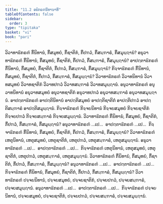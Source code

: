 ```yaml
---
title: "11.2 ອຘິກຣຓນິທານາທິ"
tableOfContents: false
sidebar:
  order: 3
type: "tipitaka"
basket: "vi"
book: "pari"
---
```



<DynamicBreadcrumb />

<Division number="342" book="pari">

<Paragraph number="1709" book="pari">
ວິວາທາຘິກຣຓໍ ກິໍນິທານໍ, ກິໍສມຸທຍໍ, ກິໍຊາຕິກໍ, ກິໍປຠວໍ, ກິໍສມ຺ຠາຣໍ, ກິໍສມຸຏ຺ຐານໍ? ອນຸວາທາຘິກຣຓໍ ກິໍນິທານໍ, ກິໍສມຸທຍໍ, ກິໍຊາຕິກໍ, ກິໍປຠວໍ, ກິໍສມ຺ຠາຣໍ, ກິໍສມຸຏ຺ຐານໍ? ອາປຕ຺ຕາຘິກຣຓໍ ກິໍນິທານໍ, ກິໍສມຸທຍໍ, ກິໍຊາຕິກໍ, ກິໍປຠວໍ, ກິໍສມ຺ຠາຣໍ, ກິໍສມຸຏ຺ຐານໍ? ກິຈ຺ຈາຘິກຣຓໍ ກິໍນິທານໍ, ກິໍສມຸທຍໍ, ກິໍຊາຕິກໍ, ກິໍປຠວໍ, ກິໍສມ຺ຠາຣໍ, ກິໍສມຸຏ຺ຐານໍ?
</Paragraph>

<Paragraph number="1710" book="pari">
ວິວາທາຘິກຣຓໍ ວິວາທນິທານໍ ວິວາທສມຸທຍໍ ວິວາທຊາຕິກໍ ວິວາທປຠວໍ ວິວາທສມ຺ຠາຣໍ ວິວາທສມຸຏ຺ຐານໍ. ອນຸວາທາຘິກຣຓໍ ອນຸວາທນິທານໍ ອນຸວາທສມຸທຍໍ ອນຸວາທຊາຕິກໍ ອນຸວາທປຠວໍ ອນຸວາທສມ຺ຠາຣໍ ອນຸວາທສມຸຏ຺ຐານໍ. ອາປຕ຺ຕາຘິກຣຓໍ ອາປຕ຺ຕິນິທານໍ ອາປຕ຺ຕິສມຸທຍໍ ອາປຕ຺ຕິຊາຕິກໍ ອາປຕ຺ຕິປຠວໍ ອາປຕ຺ຕິສມ຺ຠາຣໍ ອາປຕ຺ຕິສມຸຏ຺ຐານໍ. ກິຈ຺ຈາຘິກຣຓໍ ກິຈ຺ຈຍນິທານໍ ກິຈ຺ຈຍສມຸທຍໍ ກິຈ຺ຈຍຊາຕິກໍ ກິຈ຺ຈຍປຠວໍ ກິຈ຺ຈຍສມ຺ຠາຣໍ ກິຈ຺ຈຍສມຸຏ຺ຐານໍ.
</Paragraph>

<Paragraph number="1711" book="pari">
ວິວາທາຘິກຣຓໍ ກິໍນິທານໍ, ກິໍສມຸທຍໍ, ກິໍຊາຕິກໍ, ກິໍປຠວໍ, ກິໍສມ຺ຠາຣໍ, ກິໍສມຸຏ຺ຐານໍ? ອນຸວາທາຘິກຣຓໍ …ເປ…  ອາປຕ຺ຕາຘິກຣຓໍ …ເປ…  ກິຈ຺ຈາຘິກຣຓໍ ກິໍນິທານໍ, ກິໍສມຸທຍໍ, ກິໍຊາຕິກໍ, ກິໍປຠວໍ, ກິໍສມ຺ຠາຣໍ, ກິໍສມຸຏ຺ຐານໍ?
</Paragraph>

<Paragraph number="1712" book="pari">
ວິວາທາຘິກຣຓໍ ເຫຕຸນິທານໍ, ເຫຕຸສມຸທຍໍ, ເຫຕຸຊາຕິກໍ, ເຫຕຸປຠວໍ, ເຫຕຸສມ຺ຠາຣໍ, ເຫຕຸສມຸຏ຺ຐານໍ. ອນຸວາທາຘິກຣຓໍ …ເປ…  ອາປຕ຺ຕາຘິກຣຓໍ …ເປ…  ກິຈ຺ຈາຘິກຣຓໍ ເຫຕຸນິທານໍ, ເຫຕຸສມຸທຍໍ, ເຫຕຸຊາຕິກໍ, ເຫຕຸປຠວໍ, ເຫຕຸສມ຺ຠາຣໍ, ເຫຕຸສມຸຏ຺ຐານໍ.
</Paragraph>

<Paragraph number="1713" book="pari">
ວິວາທາຘິກຣຓໍ ກິໍນິທານໍ, ກິໍສມຸທຍໍ, ກິໍຊາຕິກໍ, ກິໍປຠວໍ, ກິໍສມ຺ຠາຣໍ, ກິໍສມຸຏ຺ຐານໍ? ອນຸວາທາຘິກຣຓໍ …ເປ…  ອາປຕ຺ຕາຘິກຣຓໍ …ເປ…  ກິຈ຺ຈາຘິກຣຓໍ ກິໍນິທານໍ, ກິໍສມຸທຍໍ, ກິໍຊາຕິກໍ, ກິໍປຠວໍ, ກິໍສມ຺ຠາຣໍ, ກິໍສມຸຏ຺ຐານໍ?
</Paragraph>

<Paragraph number="1714" book="pari">
ວິວາທາຘິກຣຓໍ ປຈ຺ຈຍນິທານໍ, ປຈ຺ຈຍສມຸທຍໍ, ປຈ຺ຈຍຊາຕິກໍ, ປຈ຺ຈຍປຠວໍ, ປຈ຺ຈຍສມ຺ຠາຣໍ, ປຈ຺ຈຍສມຸຏ຺ຐານໍ. ອນຸວາທາຘິກຣຓໍ …ເປ…  ອາປຕ຺ຕາຘິກຣຓໍ …ເປ…  ກິຈ຺ຈາຘິກຣຓໍ ປຈ຺ຈຍນິທານໍ, ປຈ຺ຈຍສມຸທຍໍ, ປຈ຺ຈຍຊາຕິກໍ, ປຈ຺ຈຍປຠວໍ, ປຈ຺ຈຍສມ຺ຠາຣໍ, ປຈ຺ຈຍສມຸຏ຺ຐານໍ.
</Paragraph>
</Division>